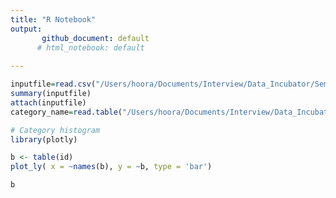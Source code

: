 ```yaml
---
title: "R Notebook"
output: 
       github_document: default
      # html_notebook: default
  
---
```


```r
inputfile=read.csv("/Users/hoora/Documents/Interview/Data_Incubator/Semifinal/Challenge/youtube/USvideos.csv",header = TRUE)
summary(inputfile)
attach(inputfile)
category_name=read.table("/Users/hoora/Documents/Interview/Data_Incubator/Semifinal/Challenge/youtube/US_category_id.json")

```

```r
# Category histogram
library(plotly)

b <- table(id)
plot_ly( x = ~names(b), y = ~b, type = 'bar')

```



```r
b
```

